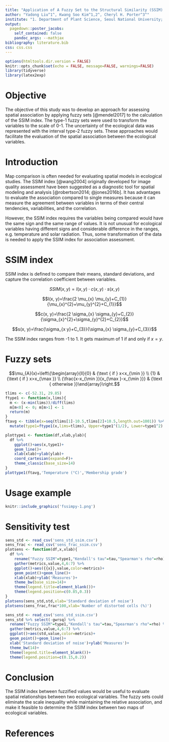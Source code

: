 ```yaml
---
title: "Application of A Fuzzy Set to the Structural Similarity (SSIM) Index For Assessment of Spatial Association Between Ecological Variables"
author: "Yadong Liu^1^, Kwang Soo Kim^1,2^, Cheryl H. Porter^3^"
institute: "1. Department of Plant Science, Seoul National University; 2. Research Institute of Agriculture and Life Sciences, Seoul National University; 3. Department of Agricultural and Biological Engineering, University of Florida"
output:
  pagedown::poster_jacobs:
    self_contained: false
    pandoc_args: --mathjax
bibliography: literature.bib
css: css.css
---
```


```r
options(htmltools.dir.version = FALSE)
knitr::opts_chunk$set(echo = FALSE, message=FALSE, warnings=FALSE)
library(tidyverse)
library(latex2exp)
```


# Objective {.block}

The objective of this study was to develop an approach for assessing spatial association by applying fuzzy sets [@mendel2017] to the calculation of the SSIM index. The type-1 fuzzy sets were used to transform the variables to the scale of 0-1. The uncertainty of the ecological data was represented with the interval type-2 fuzzy sets. These approaches would facilitate the evaluation of the spatial association between the ecological variables.

# Introduction

Map comparison is often needed for evaluating spatial models in ecological studies. The SSIM index [@wang2004] originally developed for image quality assessment have been suggested as a diagnostic tool for spatial modeling and analysis [@robertson2014; @jones2016b]. It has advantages to evaluate the association compared to single measures because it can measure the agreement between variables in terms of their central tendencies, variabilities, and the correlation.

However, the SSIM index requires the variables being compared would have the same sign and the same range of values. It is not unusual for ecological variables having different signs and considerable difference in the ranges, e.g. temperature and solar radiation. Thus, some transformation of the data is needed to apply the SSIM index for association assessment.

# SSIM index

SSIM index is defined to compare their means, standard deviations, and capture the correlation coefficient between variables.

$$SSIM(x, y)=l(x, y) \cdot c(x, y) \cdot s(x,y)$$

$$l(x, y)=\frac{2 \mu_{x} \mu_{y}+C_{1}}{\mu_{x}^{2}+\mu_{y}^{2}+C_{1}}$$

$$c(x, y)=\frac{2 \sigma_{x} \sigma_{y}+C_{2}}{\sigma_{x}^{2}+\sigma_{y}^{2}+C_{2}}$$

$$s(x, y)=\frac{\sigma_{x y}+C_{3}}{\sigma_{x} \sigma_{y}+C_{3}}$$

The SSIM index ranges from -1 to 1. It gets maximum of 1 if and only if $x=y$.

# Fuzzy sets

$$\mu_{A}(x)=\left\{\begin{array}{ll}{0} & {\text { if } x<x_{\min }} \\ {1} & {\text { if } x>x_{\max }} \\ {\frac{x-x_{\min }}{x_{\max }-x_{\min }}} & {\text { otherwise }}\end{array}\right.$$

```r
tlims <- c(-52.31, 29.85)
ftype1 <- function(x,lims){
  m <- (x-min(lims))/diff(lims)
  m[m<0] <- 0; m[m>1] <- 1
  return(m)
}
ftavg <- tibble(x=seq(tlims[1]-10.5,tlims[2]+10.5,length.out=1001)) %>% 
  mutate(type1=ftype1(x,lims=tlims), Upper=type1^(1/2), Lower=type1^2)

plottype1 <- function(df,xlab,ylab){
  df %>% 
    ggplot()+aes(x,type1)+
    geom_line()+
    xlab(xlab)+ylab(ylab)+
    coord_cartesian(expand=F)+
    theme_classic(base_size=14)
}
plottype1(ftavg,'Temperature (°C)','Membership grade')
```

# Usage example

```r
knitr::include_graphics('fssimpy-1.png')
```


# Sensitivity test

```r
sens_std <- read_csv('sens_std_ssim.csv')
sens_frac <- read_csv('sens_frac_ssim.csv')
plotsens <- function(df,x,xlab){
  df %>% 
    rename("Fuzzy SSIM"=type1,"Kendall's tau"=tau,"Spearman's rho"=rho) %>% 
    gather(metrics,value,4,6:7) %>% 
    ggplot()+aes({{x}},value,color=metrics)+
    geom_point()+geom_line()+
    xlab(xlab)+ylab('Measures')+
    theme_bw(base_size=14)+
    theme(legend.title=element_blank())+
    theme(legend.position=c(0.85,0.3))
}
plotsens(sens_std,std,xlab='Standard deviation of noise')
plotsens(sens_frac,frac*100,xlab='Number of distorted cells (%)')
```


```r
sens_std <- read_csv('sens_std_ssim.csv')
sens_std %>% select(-gwrsq) %>% 
  rename("Fuzzy SSIM"=type1,"Kendall's tau"=tau,"Spearman's rho"=rho) %>% 
  gather(metrics,value,4,6:7) %>% 
  ggplot()+aes(std,value,color=metrics)+
  geom_point()+geom_line()+
  xlab('Standard deviation of noise')+ylab('Measures')+
  theme_bw(14)+
  theme(legend.title=element_blank())+
  theme(legend.position=c(0.15,0.2))
```


# Conclusion

The SSIM index between fuzzified values would be useful to evaluate spatial relationships between two ecological variables. The fuzzy sets could eliminate the scale inequality while maintaining the relative association, and make it feasible to determine the SSIM index between two maps of ecological variables.

# References
